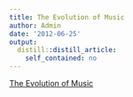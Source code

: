 ```yaml
---
title: The Evolution of Music
author: Admin
date: '2012-06-25'
output:
  distill::distill_article:
    self_contained: no
---
```


[The Evolution of Music](http://news.sciencemag.org/sciencenow/2012/06/computer-program-evolves-music.html?ref=hp#.T-iSbWmcsYs.email)

